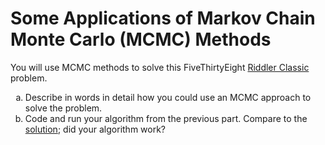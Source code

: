 # Some Applications of Markov Chain Monte Carlo (MCMC) Methods {.unnumbered}

You will use MCMC methods to solve this FiveThirtyEight [Riddler Classic]( https://fivethirtyeight.com/features/who-will-win-riddler-jeopardy/) problem.

a. Describe in words in detail how you could use an MCMC approach to solve the problem.
a. Code and run your algorithm from the previous part.
Compare to the [solution](https://fivethirtyeight.com/features/can-you-solve-this-astronomical-enigma/); did your algorithm work?